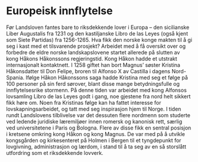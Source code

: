 
# Europeisk innflytelse

Før Landsloven fantes bare to riksdekkende lover i Europa – den sicilianske Liber Augustalis fra 1231 og den kastiljanske Libro de las Leyes (også kjent som Siete Partidas) fra 1256-1265. Hva fikk den norske konge makten til å gi seg i kast med et tilsvarende prosjekt? Arbeidet med å få oversikt over og forbedre de eldre norske landskapslovene startet allerede på slutten av kong Håkons Håkonssons regjeringstid. Kong Håkon hadde et utstrakt internasjonalt kontaktnett. I 1258 giftet han bort Magnus’ søster Kristina Håkonsdatter til Don Felipe, broren til Alfonso X av Castilla i dagens Nord-Spania. Ifølge Håkon Håkonssons saga hadde Kristina med seg et følge på 100 personer på sin ferd sørover, blant disse mange betydningsfulle og innflytelsesrike stormenn. På denne tiden var arbeidet med kong Alfonsos lovsamling Libro de las Leyes godt i gang, noe gjestene fra nord helt sikkert fikk høre om. Noen fra Kristinas følge kan ha fattet interesse for lovskapningsarbeidet, og tatt med seg inspirasjon hjem til Norge. I tiden rundt Landslovens tilblivelse var det dessuten flere nordmenn som studerte ved ledende juridiske læremiljøer innen romersk og kanonisk rett, særlig ved universitetene i Paris og Bologna. Flere av disse fikk en sentral posisjon i kretsene omkring kong Håkon og kong Magnus. De var med på å utvikle kongsgården og kirkesenteret på Holmen i Bergen til et tyngdepunkt for lovgivning, administrasjon og lærdom, i stand til å ta seg av en så storslått utfordring som et riksdekkende lovverk.

<Work id="ubb-ms-0791-b" />
